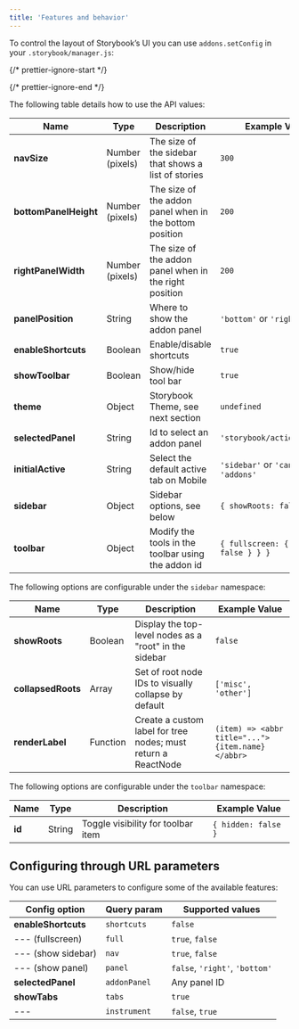 ```yaml
---
title: 'Features and behavior'
---
```


To control the layout of Storybook’s UI you can use `addons.setConfig` in your `.storybook/manager.js`:

{/* prettier-ignore-start */}

<CodeSnippets path="storybook-config-layout.md" />

{/* prettier-ignore-end */}

The following table details how to use the API values:

| Name                  | Type            | Description                                             | Example Value                           |
| --------------------- | --------------- | ------------------------------------------------------- | --------------------------------------- |
| **navSize**           | Number (pixels) | The size of the sidebar that shows a list of stories    | `300`                                   |
| **bottomPanelHeight** | Number (pixels) | The size of the addon panel when in the bottom position | `200`                                   |
| **rightPanelWidth**   | Number (pixels) | The size of the addon panel when in the right position  | `200`                                   |
| **panelPosition**     | String          | Where to show the addon panel                           | `'bottom'` or `'right'`                 |
| **enableShortcuts**   | Boolean         | Enable/disable shortcuts                                | `true`                                  |
| **showToolbar**       | Boolean         | Show/hide tool bar                                      | `true`                                  |
| **theme**             | Object          | Storybook Theme, see next section                       | `undefined`                             |
| **selectedPanel**     | String          | Id to select an addon panel                             | `'storybook/actions/panel'`             |
| **initialActive**     | String          | Select the default active tab on Mobile                 | `'sidebar'` or `'canvas'` or `'addons'` |
| **sidebar**           | Object          | Sidebar options, see below                              | `{ showRoots: false }`                  |
| **toolbar**           | Object          | Modify the tools in the toolbar using the addon id      | `{ fullscreen: { hidden: false } } }`   |

The following options are configurable under the `sidebar` namespace:

| Name               | Type     | Description                                                   | Example Value                                    |
| ------------------ | -------- | ------------------------------------------------------------- | ------------------------------------------------ |
| **showRoots**      | Boolean  | Display the top-level nodes as a "root" in the sidebar        | `false`                                          |
| **collapsedRoots** | Array    | Set of root node IDs to visually collapse by default          | `['misc', 'other']`                              |
| **renderLabel**    | Function | Create a custom label for tree nodes; must return a ReactNode | `(item) => <abbr title="...">{item.name}</abbr>` |

The following options are configurable under the `toolbar` namespace:

| Name   | Type   | Description                        | Example Value       |
| ------ | ------ | ---------------------------------- | ------------------- |
| **id** | String | Toggle visibility for toolbar item | `{ hidden: false }` |

## Configuring through URL parameters

You can use URL parameters to configure some of the available features:

| Config option       | Query param  | Supported values               |
| ------------------- | ------------ | ------------------------------ |
| **enableShortcuts** | `shortcuts`  | `false`                        |
| --- (fullscreen)    | `full`       | `true`, `false`                |
| --- (show sidebar)  | `nav`        | `true`, `false`                |
| --- (show panel)    | `panel`      | `false`, `'right'`, `'bottom'` |
| **selectedPanel**   | `addonPanel` | Any panel ID                   |
| **showTabs**        | `tabs`       | `true`                         |
| ---                 | `instrument` | `false`, `true`                |
